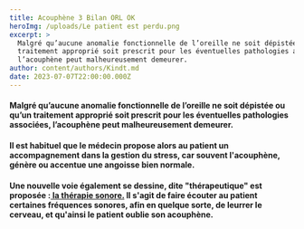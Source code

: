 ```yaml
---
title: Acouphène 3 Bilan ORL OK
heroImg: /uploads/Le patient est perdu.png
excerpt: >
  Malgré qu’aucune anomalie fonctionnelle de l’oreille ne soit dépistée ou qu’un
  traitement approprié soit prescrit pour les éventuelles pathologies associées,
  l’acouphène peut malheureusement demeurer.
author: content/authors/Kindt.md
date: 2023-07-07T22:00:00.000Z
---
```


#### Malgré qu’aucune anomalie fonctionnelle de l’oreille ne soit dépistée ou qu’un traitement approprié soit prescrit pour les éventuelles pathologies associées, l’acouphène peut malheureusement demeurer.

<Space height={26} />

#### Il est habituel que le médecin propose alors au patient un accompagnement dans la gestion du stress, car souvent l'acouphène, génère ou accentue une angoisse bien normale.

#### Une nouvelle voie également se dessine, dite "thérapeutique" est proposée :[ la thérapie sonore.]() Il s'agit de faire écouter au patient certaines fréquences sonores, afin en quelque sorte, de leurrer le cerveau, et qu'ainsi le patient oublie son acouphène.
